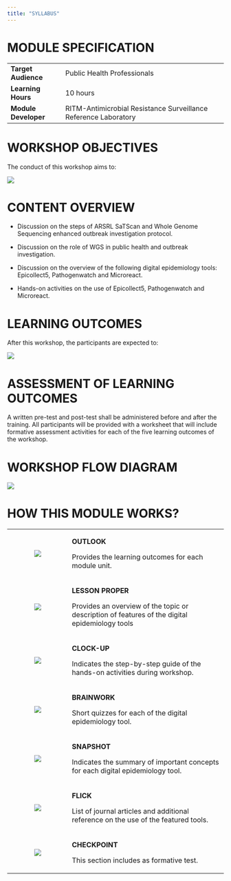 ```yaml
---
title: "SYLLABUS"
---
```


# **MODULE SPECIFICATION**

+----------------------+-----------------------------------------------------------------+
| **Target Audience**  | Public Health Professionals                                     |
+----------------------+-----------------------------------------------------------------+
| **Learning Hours**   | 10 hours                                                        |
+----------------------+-----------------------------------------------------------------+
| **Module Developer** | RITM-Antimicrobial Resistance Surveillance Reference Laboratory |
+----------------------+-----------------------------------------------------------------+

# **WORKSHOP OBJECTIVES**

The conduct of this workshop aims to:

![](images/viber_image_2024-05-20_13-48-07-561.jpg)

# **CONTENT OVERVIEW**

-   Discussion on the steps of ARSRL SaTScan and Whole Genome Sequencing enhanced outbreak investigation protocol.

-   Discussion on the role of WGS in public health and outbreak investigation.

-   Discussion on the overview of the following digital epidemiology tools: Epicollect5, Pathogenwatch and Microreact.

-   Hands-on activities on the use of Epicollect5, Pathogenwatch and Microreact.

# **LEARNING OUTCOMES**

After this workshop, the participants are expected to:

![](images/viber_image_2024-05-20_13-48-32-008.jpg)

# **ASSESSMENT OF LEARNING OUTCOMES**

A written pre-test and post-test shall be administered before and after the training. All participants will be provided with a worksheet that will include formative assessment activities for each of the five learning outcomes of the workshop.

# WORKSHOP FLOW DIAGRAM

![](images/clipboard-3389325393.png)

# **HOW THIS MODULE WORKS?**

+:------------------------------------:+:-----------------------------------------------------------------------------------------------+
| ![](images/clipboard-605683760.png)  | **OUTLOOK**                                                                                    |
|                                      |                                                                                                |
|                                      | Provides the learning outcomes for each module unit.                                           |
+--------------------------------------+------------------------------------------------------------------------------------------------+
| ![](images/clipboard-1765740806.png) | **LESSON PROPER**                                                                              |
|                                      |                                                                                                |
|                                      | Provides an overview of the topic or description of features of the digital epidemiology tools |
+--------------------------------------+------------------------------------------------------------------------------------------------+
| ![](images/clipboard-3256539318.png) | **CLOCK-UP**                                                                                   |
|                                      |                                                                                                |
|                                      | Indicates the step-by-step guide of the hands-on activities during workshop.                   |
+--------------------------------------+------------------------------------------------------------------------------------------------+
| ![](images/clipboard-2568369782.png) | **BRAINWORK**                                                                                  |
|                                      |                                                                                                |
|                                      | Short quizzes for each of the digital epidemiology tool.                                       |
+--------------------------------------+------------------------------------------------------------------------------------------------+
| ![](images/clipboard-1446194848.png) | **SNAPSHOT**                                                                                   |
|                                      |                                                                                                |
|                                      | Indicates the summary of important concepts for each digital epidemiology tool.                |
+--------------------------------------+------------------------------------------------------------------------------------------------+
| ![](images/clipboard-3395272049.png) | **FLICK**                                                                                      |
|                                      |                                                                                                |
|                                      | List of journal articles and additional reference on the use of the featured tools.            |
+--------------------------------------+------------------------------------------------------------------------------------------------+
| ![](images/clipboard-3825032809.png) | **CHECKPOINT**                                                                                 |
|                                      |                                                                                                |
|                                      | This section includes as formative test.                                                       |
+--------------------------------------+------------------------------------------------------------------------------------------------+
